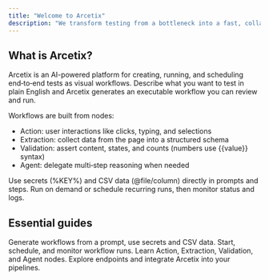 ```yaml
---
title: "Welcome to Arcetix"
description: "We transform testing from a bottleneck into a fast, collaborative process by turning test creation into a simple conversation with AI."
---
```


## What is Arcetix?

Arcetix is an AI-powered platform for creating, running, and scheduling end‑to‑end tests as visual workflows.
Describe what you want to test in plain English and Arcetix generates an executable workflow you can review and run.

Workflows are built from nodes:

- Action: user interactions like clicks, typing, and selections
- Extraction: collect data from the page into a structured schema
- Validation: assert content, states, and counts (numbers use {{value}} syntax)
- Agent: delegate multi‑step reasoning when needed

Use secrets (%KEY%) and CSV data (@file/column) directly in prompts and steps. Run on demand or schedule recurring runs, then monitor status and logs.

## Essential guides

<Columns cols={2}>
  <Card title="Create a workflow" icon="plus" href="/essentials/workflows">
    Generate workflows from a prompt, use secrets and CSV data.
  </Card>
  <Card title="Runs" icon="clock" href="/essentials/runs">
    Start, schedule, and monitor workflow runs.
  </Card>
  <Card title="AI nodes" icon="sparkles" href="/essentials/ai-action">
    Learn Action, Extraction, Validation, and Agent nodes.
  </Card>
  <Card title="API reference" icon="terminal" href="/api-reference/introduction">
    Explore endpoints and integrate Arcetix into your pipelines.
  </Card>
</Columns>


